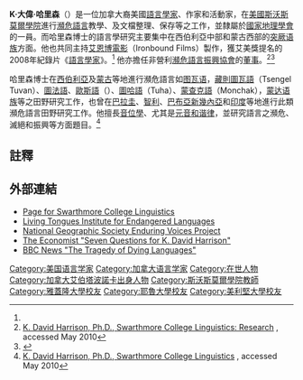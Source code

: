{{noteTA
|T=zh-hant: K·大偉·哈里森; zh-hans:K·大伟·哈里森
|G1=K. David Harrison
}}
{{Infobox person
|name          = K·大偉·哈里森<br>({{Lang|en|K. David Harrison}})
|image         = 
|image_size    = 
|caption       = 
|birth_name    = 
|birth_date    = 1966年
|birth_place   = [[加拿大|加拿大]][[艾伯塔|艾伯塔]][[波諾卡|波諾卡]]
|death_date    = <!-- {{Death date and age|YYYY|MM|DD|YYYY|MM|DD}} -->
|death_place   = 
|death_cause   = 
|resting_place = 
|resting_place_coordinates = <!-- {{coord|LAT|LONG|display=inline,title}} -->
|residence     = 
|nationality   = {{USA}}、{{CAN}}
|citizenship   = {{USA}}、{{CAN}}
|other_names   = 
|known_for     = 作家、書籍:''When Languages Die: The Extinction of the World's Languages and the Erosion of Human Knowledge''；書籍: ''The Last Speakers: The Quest to Save the World's Most Endangered Languages''，2008年主持的紀錄片''[[語言學家_(紀錄片)|語言學家]]''<ref name="thelinguists.com">David and Greg,"The Linguists"[http://www.thelinguists.com] {{Wayback|url=http://www.thelinguists.com/ |date=20161226193048 }},National Science Foundation under Grants No.0452417 and 0438121 and the Nonprofit Media Group.</ref>
|education     = 
|alma_mater    = [[美利坚大学|美利坚大学]]、[[耶鲁大学|耶鲁大学]]、[[亞捷隆大學|亞捷隆大學]]
|employer      = 
|occupation    = [[语言学|語言學家]]、[[人類學家|人類學家]]、[[語言復興|語言活動家]]
|years_active  =
|home_town     = [[宾夕法尼亚州|賓州]][[費城|費城]]
}}

''' K·大偉·哈里森'''（{{lang|en|K. David Harrison}}）是一位加拿大裔美國[[语言学|語言學家]]、作家和活動家，在[[美國|美國]][[斯沃斯莫爾學院|斯沃斯莫爾學院]]進行[[瀕危語言|瀕危語言]]教學、及文檔整理、保存等之工作，並隸屬於[[國家地理學會|國家地理學會]]的一員。而哈里森博士的語言學研究主要集中在西伯利亞中部和蒙古西部的[[突厥语族|突厥语族]]方面。他也共同主持[[艾恩博電影|艾恩博電影]]（Ironbound Films）製作，獲艾美獎提名的2008年紀錄片《[[語言學家_(紀錄片)|語言學家]]》。<ref name="thelinguists.com"/> 他亦擔任非營利[[瀕危語言振興協會|瀕危語言振興協會]]的[[董事|董事]]。<ref>[http://www.swarthmore.edu/SocSci/dharris2/index.php K. David Harrison, Ph.D., Swarthmore College Linguistics: Research] {{Wayback|url=http://www.swarthmore.edu/SocSci/dharris2/index.php |date=20180626032315 }}, accessed May 2010</ref><ref name=wbur>{{cite web | url=http://www.onpointradio.org/shows/2008/01/the-linguists-saving-the-worlds-languages/ | title=‘The Linguists’: Saving the World’s Languages | date=25 January 2008 | accessdate=22 February 2009 | last=Brooks | first=Anthony | work={{link-en|WBUR-FM|WBUR-FM|WBUR}} | archive-date=2009-04-18 | archive-url=https://web.archive.org/web/20090418143943/http://www.onpointradio.org/shows/2008/01/the-linguists-saving-the-worlds-languages | dead-url=no }}</ref> 

哈里森博士在[[西伯利亞|西伯利亞]]及[[蒙古|蒙古]]等地進行瀕危語言如[[图瓦语|图瓦语]]，[[藏則圖瓦語|藏則圖瓦語]]（Tsengel Tuvan）、[[圖法語|圖法語]]、[[歐斯語|歐斯語]]（{{lang|en|Ös}}）、[[圖哈語|圖哈語]]（Tuha）、[[蒙查克語|蒙查克語]]（Monchak），[[蒙达语族|蒙达语族]]等之田野研究工作，也曾在[[巴拉圭|巴拉圭]]、[[智利|智利]]、[[巴布亞新幾內亞|巴布亞新幾內亞]]和[[印度|印度]]等地進行此類瀕危語言田野研究工作。他擅長[[音位學|音位學]]、尤其是[[元音和谐律|元音和谐律]]，並研究語言之瀕危、滅絕和振興等方面題目。<ref>[http://www.swarthmore.edu/SocSci/dharris2/index.php K. David Harrison, Ph.D., Swarthmore College Linguistics] {{Wayback|url=http://www.swarthmore.edu/SocSci/dharris2/index.php |date=20180626032315 }}, accessed May 2010</ref>

==註釋==
{{reflist|2}}

==外部連結==
*[http://www.swarthmore.edu/SocSci/dharris2/index.php Page for Swarthmore College Linguistics]{{Wayback|url=http://www.swarthmore.edu/SocSci/dharris2/index.php |date=20180626032315 }}
*[http://www.livingtongues.org/ Living Tongues Institute for Endangered Languages]{{Wayback|url=http://www.livingtongues.org/ |date=20140517175607 }}
*[https://web.archive.org/web/20100708132439/http://www.nationalgeographic.com/mission/enduringvoices/ National Geographic Society Enduring Voices Project]
*[http://www.economist.com/blogs/johnson/2010/11/interview?page=1 The Economist "Seven Questions for K. David Harrison"] {{Wayback|url=http://www.economist.com/blogs/johnson/2010/11/interview?page=1 |date=20160304043202 }}
*[http://news.bbc.co.uk/2/hi/8500108.stm BBC News "The Tragedy of Dying Languages"] {{Wayback|url=http://news.bbc.co.uk/2/hi/8500108.stm |date=20201124110429 }}

{{Authority control}}
{{DEFAULTSORT:Harrison, K. David}}
[[Category:美国语言学家|Category:美国语言学家]]
[[Category:加拿大语言学家|Category:加拿大语言学家]]
[[Category:在世人物|Category:在世人物]]
[[Category:加拿大艾伯塔波諾卡出身人物|Category:加拿大艾伯塔波諾卡出身人物]]
[[Category:斯沃斯莫爾學院教師|Category:斯沃斯莫爾學院教師]]
[[Category:雅蓋隆大學校友|Category:雅蓋隆大學校友]]
[[Category:耶魯大學校友|Category:耶魯大學校友]]
[[Category:美利堅大學校友|Category:美利堅大學校友]]